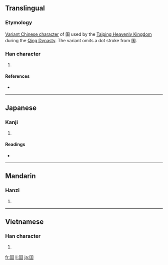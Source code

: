 {{also|國|国}}
==Translingual==

===Etymology===
[[w:en:Variant Chinese character|Variant Chinese character]] of 国 used by the [[w:en:Taiping Rebellion|Taiping Heavenly Kingdom]] during the [[w:en:Qing Dynasty|Qing Dynasty]]. The variant omits a dot stroke from 国.

===Han character===
{{Han char|rn=31|rad=囗|as=04|sn=7|four=|canj=田一土 (WMG)}}

# {{defn|Han|sort=囗04}}

====References====
* {{Han ref|kx=0217.190|dkj=04716|dj=0445.020|hdz=10713.100|uh=56EF|ud=22255}}

----

==Japanese==

===Kanji===
{{ja-kanji|grade=|rs=囗04}}

# {{defn|Japanese}}

====Readings====
* {{ja-readings|on=[[こく]] (koku)|kun=}}

----

==Mandarin==

===Hanzi===
{{cmn-hanzi|pin=[[chuāng]] ([[chuang1]]), [[guó]] ([[guo2]])|wg=ch'uang<sup>1</sup>, kuo<sup>2</sup>}}

# {{defn|Mandarin|sort=囗04}}

----

==Vietnamese==

===Han character===
{{vi-hantu|[[quốc]]|rs=囗04}}

# {{defn|Vietnamese|sort=囗04}}

[[fr:囯]]
[[li:囯]]
[[ja:囯]]